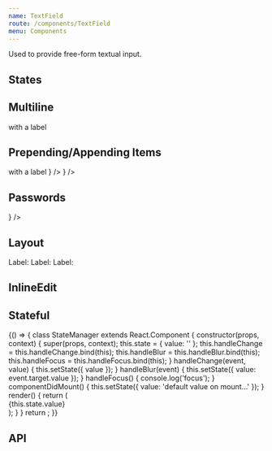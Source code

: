 ```yaml
---
name: TextField
route: /components/TextField
menu: Components
---
```



Used to provide free-form textual input.

## States

<Playground>
  <SpacedGroup direction="vertical">
    <TextField hintText="Default" stretch />
    <TextField hintText="Dirty" dirty stretch />
    <TextField hintText="Disabled" disabled stretch />
    <TextField hintText="Focused" stretch focused />
    <TextField hintText="Error" error="invalid value" stretch />
    <TextField hintText="Multiline" multiline stretch />
  </SpacedGroup>
</Playground>

## Multiline

<Playground>
  <SpacedGroup direction="vertical">
    <TextField hintText="Default" multiline />
    <TextField hintText="Disabled" multiline disabled />
    <TextField hintText="Dirty" multiline dirty />
    <TextField hintText="Error" multiline error="Error" />
    <TextField hintText="Prepend Icon" multiline prependIcon="item" />
    <FormField>
      <Label>with a label</Label>
      <TextField multiline stretch />
    </FormField>
  </SpacedGroup>
</Playground>

## Prepending/Appending Items

<Playground>
  <SpacedGroup direction="vertical">
    <TextField prependIcon="item" />
    <FormField>
      <Label>with a label</Label>
      <TextField prependIcon="item" stretch />
    </FormField>
    <TextField fullWidth prependIcon="item" />
    <TextField fullWidth prependIcon={<HomeIcon />} />
    <TextField fullWidth prependIcon="item" multiline />
    <TextField fullWidth appendIcon="item" />
    <TextField fullWidth appendIcon={<HomeIcon />} />
    <TextField fullWidth password />
  </SpacedGroup>
</Playground>

## Passwords

<Playground>
  <SpacedGroup direction="vertical">
    <TextField fullWidth password appendIcon={<HomeIcon />} />
    <TextField fullWidth password />
  </SpacedGroup>
</Playground>

## Layout

<Playground>
  <SpacedGroup direction="vertical">
    <FormField>
      <Label>Label:</Label>
      <TextField hintText="default" />
    </FormField>
    <FormField>
      <Label>Label:</Label>
      <TextField hintText="fullWidth" fullWidth />
    </FormField>
    <FormField>
      <Label>Label:</Label>
      <TextField hintText="stretch" stretch />
    </FormField>
  </SpacedGroup>
</Playground>

## InlineEdit

<Playground>
  <SpacedGroup direction="vertical">
    <TextField hintText="Default" inlineEdit />
    <TextField hintText="Disabled" inlineEdit disabled />
    <TextField hintText="Dirty" inlineEdit dirty />
    <TextField
      hintText="Error"
      inlineEdit
      error="You really screwed the pooch"
    />
    <TextField hintText="Loading" inlineEdit loading />
    <TextField hintText="Success" inlineEdit success />
  </SpacedGroup>
</Playground>

## Stateful

<Playground>
  {() => {
    class StateManager extends React.Component {
      constructor(props, context) {
        super(props, context);
        this.state = { value: '' };
        this.handleChange = this.handleChange.bind(this);
        this.handleBlur = this.handleBlur.bind(this);
        this.handleFocus = this.handleFocus.bind(this);
      }
      handleChange(event, value) {
        this.setState({ value });
      }
      handleBlur(event) {
        this.setState({ value: event.target.value });
      }
      handleFocus() {
        console.log('focus');
      }
      componentDidMount() {
        this.setState({ value: 'default value on mount...' });
      }
      render() {
        return (
          <div>
            <TextField
              focsued
              onBlur={this.handleBlur}
              onFocus={this.handleFocus}
              defaultValue={this.state.value}
              hintText="https://example.com"
              dirty={false}
              fullWidth
            />
            <div>{this.state.value}</div>
          </div>
        );
      }
    }
    return <StateManager />;
  }}
</Playground>

## API

<PropsTable of={TextField} />
